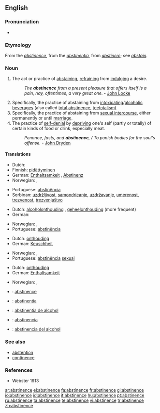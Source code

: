 ==English==
{{wikipedia}}

===Pronunciation===
* {{IPA|/'æbstιnəns/}}

===Etymology===
From the {{F.}} ''[[abstinence]]'', from the {{L.}} ''[[abstinentia]]'', from ''[[abstinere]]''; see ''[[abstain]]''.

===Noun===
{{en-noun|-}}

# The act or practice of [[abstaining]], [[refrain]]ing from [[indulge|indulging]] a desire.
#: ''The '''abstinence''' from a present pleasure that offers itself is a pain, nay, oftentimes, a very great one.'' - [[w:John Locke|John Locke]]
# Specifically, the practice of abstaining from [[intoxicating]]/[[alcoholic]] [[beverage]]s (also called [[total abstinence]], [[teetotalism]]).
# Specifically, the practice of abstaining from [[sexual intercourse]], either permanently or until [[marriage]].
# The practice of [[self-denial]] by [[depriving]] one's self (partly or totally) of certain kinds of food or drink, especially meat.
#: ''Penance, fasts, and '''abstinence''', / To punish bodies for the soul's offense.'' - [[w:John Dryden|John Dryden]]

====Translations====
{{trans-top|the act or practice of abstaining}}
* Dutch: {{t+|nl|onthouding|f}}
* Finnish: [[pidättyminen]]
* German: [[Enthaltsamkeit]] {{f}}, [[Abstinenz]] {{f}}
* Norwegian: {{t|no|avhold|n}}, {{t|no|avholdenhet|m}}
{{trans-mid}}
* Portuguese: [[abstinência]] {{f}}
* Serbioan: [[uzdržljivost]], [[samoodricanje]], [[uzdržavanje]], [[umerenost]], [[trezvenost]], [[trezvenjaštvo]]
{{trans-bottom}}

{{trans-top|specifically, abstinence from alcohol}}
* Dutch: [[alcoholonthouding]] {{f}}, [[geheelonthouding]] {{f}} (more frequent)
* German: {{t+|de|Abstinenz|f}}
{{trans-mid}}
* Norwegian: {{t|no|avhold|n}}, {{t|no|avholdenhet|m}}
* Portuguese: [[abstinência]] {{f}}
{{trans-bottom}}

{{trans-top|specifically, abstinence from sexual intercourse}}
* Dutch: [[onthouding]] {{f}}
* German: [[Keuschheit]] {{f}}
{{trans-mid}}
* Norwegian: {{t|no|avhold|n}}, {{t|no|avholdenhet|m}}
* Portuguese: [[abstinência]] {{f}} [[sexual]]
{{trans-bottom}}

{{trans-top|the practice of self-denial}}
* Dutch: [[onthouding]] {{f}}
* German: [[Enthaltsamkeit]] {{f}}
{{trans-mid}}
* Norwegian: {{t|no|avhold|n}}, {{t|no|avholdenhet|m}}
{{trans-bottom}}

{{checktrans}}

* {{ttbc|French}}: [[abstinence]] {{f}}
* {{ttbc|Interlingua}}: [[abstinentia]]
* {{ttbc|Interlingua}}: [[abstinentia de alcohol]]
* {{ttbc|Spanish}}: [[abstinencia]] {{f}}
* {{ttbc|Spanish}}: [[abstinencia del alcohol]]

===See also===
* [[abstention]]
* [[continence]]

===References===
* Webster 1913

[[ar:abstinence]]
[[el:abstinence]]
[[fa:abstinence]]
[[fr:abstinence]]
[[gl:abstinence]]
[[io:abstinence]]
[[id:abstinence]]
[[it:abstinence]]
[[hu:abstinence]]
[[pt:abstinence]]
[[ru:abstinence]]
[[ta:abstinence]]
[[te:abstinence]]
[[vi:abstinence]]
[[tr:abstinence]]
[[zh:abstinence]]